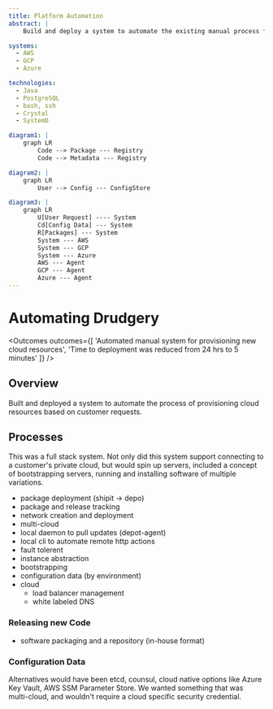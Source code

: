 ```yaml
---
title: Platform Automation
abstract: |
    Build and deploy a system to automate the existing manual process for provisioning cloud resources.

systems:
  - AWS
  - GCP
  - Azure

technologies:
  - Java
  - PostgreSQL
  - bash, ssh
  - Crystal
  - SystemD

diagram1: |
    graph LR
        Code --> Package --- Registry
        Code --> Metadata --- Registry

diagram2: |
    graph LR
        User --> Config --- ConfigStore

diagram3: |
    graph LR
        U[User Request] ---- System
        Cd[Config Data] --- System
        R[Packages] --- System
        System --- AWS
        System --- GCP
        System --- Azure
        AWS --- Agent
        GCP --- Agent
        Azure --- Agent
---
```



# Automating Drudgery

<Outcomes outcomes={[
    'Automated manual system for provisioning new cloud resources',
    'Time to deployment was reduced from 24 hrs to 5 minutes'
    ]} />

## Overview

Built and deployed a system to automate the process of provisioning
cloud resources based on customer requests.

<Mermaid content={frontmatter.diagram3} />

## Processes

This was a full stack system. Not only did this system support connecting to a
customer's private cloud, but would spin up servers, included a concept of
bootstrapping servers, running and installing software of multiple variations.

- package deployment (shipit -> depo)
- package and release tracking
- network creation and deployment
- multi-cloud
- local daemon to pull updates (depot-agent)
- local cli to automate remote http actions
- fault tolerent
- instance abstraction
- bootstrapping
- configuration data (by environment)
- cloud
  - load balancer management
  - white labeled DNS

### Releasing new Code

<Mermaid content={frontmatter.diagram1} />

- software packaging and a repository (in-house format)

### Configuration Data

<Mermaid content={frontmatter.diagram2} />

Alternatives would have been etcd, counsul, cloud native options like Azure Key Vault, AWS SSM Parameter Store. We wanted something that was multi-cloud, and wouldn't require a cloud specific security credential.




